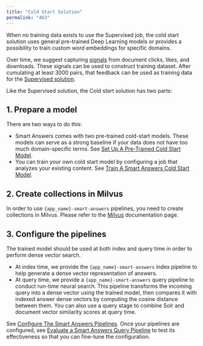 ```yaml
---
title: "Cold Start Solution"
permalink: "463"
---
```


When no training data exists to use the Supervised job, the cold start solution uses general pre-trained Deep Learning models or provides a possibility to train custom word embeddings for specific domains.

Over time, we suggest capturing [signals](/fusion/5.9/469/signals) from document clicks, likes, and downloads.
These signals can be used to construct training dataset. After cumulating at least 3000 pairs, that feedback can be used as training data for the [Supervised solution](#faq).

Like the Supervised solution, the Cold start solution has two parts:

## 1. Prepare a model

There are two ways to do this:

* Smart Answers comes with two pre-trained cold-start models. These models can serve as a strong baseline if your data does not have too much domain-specific terms. See [Set Up A Pre-Trained Cold Start Model](/how-to/734/set-up-a-pre-trained-cold-start-model-for-smart-answers).
* You can train your own cold start model by configuring a job that analyzes your existing content. See [Train A Smart Answers Cold Start Model](/how-to/828/train-a-smart-answers-cold-start-model).

## 2. Create collections in Milvus

In order to use `{app_name}-smart-answers` pipelines, you need to create collections in Milvus. Please refer to the [Milvus](/fusion/5.9/8821/milvus) documentation page.

## 3. Configure the pipelines

The trained model should be used at both index and query time in order to perform dense vector search.

* At index time, we provide the `{app_name}-smart-answers` index pipeline to help generate a dense vector representation of answers.
* At query time, we provide a `{app_name}-smart-answers` query pipeline to conduct run-time neural search. This pipeline transforms the incoming query into a dense vector using the trained model, then compares it with indexed answer dense vectors by computing the cosine distance between them. You can also use a query stage to combine Solr and document vector similarity scores at query time.

See [Configure The Smart Answers Pipelines](/how-to/918/configure-the-smart-answers-pipelines-5-3-and-later). Once your pipelines are configured, see [Evaluate a Smart Answers Query Pipeline](/how-to/653/evaluate-a-smart-answers-query-pipeline) to test its effectiveness so that you can fine-tune the configuration.